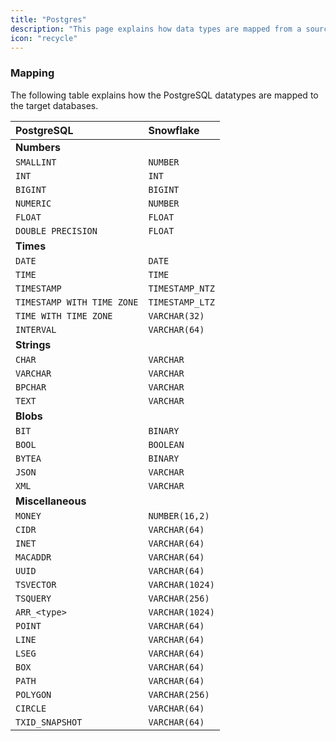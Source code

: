 ```yaml
---
title: "Postgres"
description: "This page explains how data types are mapped from a source PostgreSQL database to the target databases. Please visit the [PostgreSQL Data Types Documentation](https://www.postgresql.org/docs/current/datatype.html) to get a primer on the various PostgreSQL datatypes. "
icon: "recycle"
---
```


### Mapping

The following table explains how the PostgreSQL datatypes are mapped to the target databases.

| PostgreSQL           | Snowflake       |
| :------------------- | :-------------- |
| **Numbers**          |                 |
| `SMALLINT`           | `NUMBER`        |
| `INT`                | `INT`           |
| `BIGINT`             | `BIGINT`        |
| `NUMERIC`            | `NUMBER`        |
|`FLOAT`               | `FLOAT`                |
|`DOUBLE PRECISION`|`FLOAT`|
| **Times**            |                 |
| `DATE`               | `DATE`          |
| `TIME`               | `TIME`          |
| `TIMESTAMP`          | `TIMESTAMP_NTZ` |
|`TIMESTAMP WITH TIME ZONE`|`TIMESTAMP_LTZ`|
|`TIME WITH TIME ZONE`|`VARCHAR(32)`|
|`INTERVAL`|`VARCHAR(64)`|
| **Strings**          |                 |
| `CHAR`               | `VARCHAR`       |
| `VARCHAR`            | `VARCHAR`       |
| `BPCHAR`            | `VARCHAR`       |
| `TEXT`           | `VARCHAR`       |
| **Blobs**            |                 |
| `BIT`                | `BINARY`        |
| `BOOL`                | `BOOLEAN`        |
| `BYTEA`               | `BINARY`        |
| `JSON`               | `VARCHAR`       |
|`XML`|`VARCHAR`|
| **Miscellaneous**             |                 |
|`MONEY`|`NUMBER(16,2)`|
|`CIDR`|`VARCHAR(64)`|
|`INET`|`VARCHAR(64)`|
|`MACADDR`|`VARCHAR(64)`|
|`UUID`|`VARCHAR(64)`|
|`TSVECTOR`|`VARCHAR(1024)`|
|`TSQUERY`|`VARCHAR(256)`|
|`ARR_<type>`|`VARCHAR(1024)`|
|`POINT`|`VARCHAR(64)`|
|`LINE`|`VARCHAR(64)`|
|`LSEG`|`VARCHAR(64)`|
|`BOX`|`VARCHAR(64)`|
|`PATH`|`VARCHAR(64)`|
|`POLYGON`|`VARCHAR(256)`|
|`CIRCLE`|`VARCHAR(64)`|
|`TXID_SNAPSHOT`|`VARCHAR(64)`|